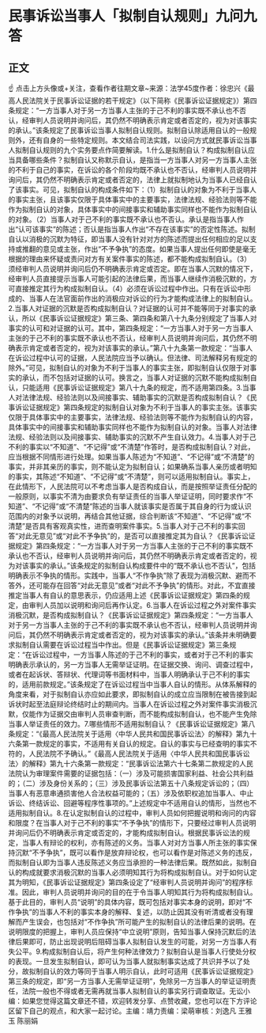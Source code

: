 # 民事诉讼当事人「拟制自认规则」九问九答
## 正文
☝ 点击上方头像或+关注，查看作者往期文章~来源：法学45度作者：徐忠兴《最高人民法院关于民事诉讼证据的若干规定》（以下简称《民事诉讼证据规定》）第四条规定：“一方当事人对于另一方当事人主张的于己不利的事实既不承认也不否认，经审判人员说明并询问后，其仍然不明确表示肯定或者否定的，视为对该事实的承认。”该条规定了民事诉讼当事人拟制自认规则。拟制自认除适用自认的一般规则外，还有自身的一些特定规则。本文结合司法实践，以设问方式就民事诉讼当事人拟制自认规则的九个实务要点作简要解读。1.什么是拟制自认？构成拟制自认应当具备哪些条件？拟制自认又称默示自认，是指当一方当事人对另一方当事人主张的不利于自己的事实，在诉讼的各个阶段均既不承认也不否认，经审判人员说明并询问后，其仍然不明确表示肯定或者否定的，法律上就拟制地认为当事人已经自认了该事实。可见，拟制自认的构成条件如下：（1）拟制自认的对象为不利于当事人的事实主张，且该事实仅限于具体事实中的主要事实，法律法规、经验法则等不能作为拟制自认的对象，具体事实中的间接事实和辅助事实同样也不能作为拟制自认的对象。（2）当事人对于己不利的事实既不承认也不否认。承认是指当事人作出“认可该事实”的陈述；否认是指当事人作出“不存在该事实”的否定性陈述。拟制自认以消极的沉默为特征，即当事人没有针对对方的陈述而提出任何相应的足以支持或推翻的意见或主张，作出“不予争执”的态度。如果当事人提出任何即使是毫无根据的理由来怀疑或责问对方有关案件事实的陈述，都不能构成拟制自认。（3）须经审判人员说明并询问后仍不明确表示肯定或否定。即在当事人沉默的情况下，经审判人员直接提示当事人可能引起的法律后果，而当事人继续作消极沉默的，方可直接推定其行为构成拟制自认。（4）必须在诉讼过程中作出。只有在诉讼中形成的、当事人在法官面前作出的消极应对诉讼的行为才能构成法律上的拟制自认。2.当事人对证据的沉默是否构成拟制自认？对证据的认可并不能等同于对事实的承认，所以《民事诉讼证据规定》第三条、第四条和第八十九条分别规定了当事人对事实的认可和对证据的认可。其中，第四条规定：“一方当事人对于另一方当事人主张的于己不利的事实既不承认也不否认，经审判人员说明并询问后，其仍然不明确表示肯定或者否定的，视为对该事实的承认。”第八十九条第一款规定：“当事人在诉讼过程中认可的证据，人民法院应当予以确认。但法律、司法解释另有规定的除外。”可见，拟制自认的对象为不利于当事人的事实主张，即拟制自认仅限于对事实的承认，而不包括对证据的认可。换言之，当事人对证据的沉默不能构成拟制自认，只能适用《民事诉讼证据规定》第八十九条的规定，而不适用第四条。3.当事人对法律法规、经验法则以及间接事实、辅助事实的沉默是否构成拟制自认？《民事诉讼证据规定》第四条规定的拟制自认对象为不利于当事人的事实主张。该事实仅限于具体事实中的主要事实，法律法规、经验法则等不能作为拟制自认的内容，具体事实中的间接事实和辅助事实同样也不能作为拟制自认的对象。当事人对法律法规、经验法则以及间接事实、辅助事实的沉默不产生自认效力。4.当事人对于己不利的事实以“不知道”、“不记得”或“不清楚”作答时，是否构成拟制自认？对此，应当根据不同情形进行处理。如果当事人陈述为“不知道”、“不记得”或“不清楚”的事实，并非其亲历的事实，则不能认定为拟制自认；如果确系当事人亲历或者明知的事实，其陈述“不知道”、“不记得”或“不清楚”，则可以适用拟制自认。事实上，在此情形下，人民法院可以不考虑当事人是否构成自认，而是按照举证责任分配的一般原则，以事实不清为由要求负有举证责任的当事人举证证明，同时要求作“不知道”、“不记得”或“不清楚”陈述的当事人就该事实是否属于其自身的行为或认识范围内的对象予以说明，再结合其他证据，综合判断该“不知道”、“不记得”或“不清楚”是否具有客观真实性，进而查明案件事实。5.当事人对于己不利的事实回答“对此无意见”或“对此不予争执”的，是否可以直接推定其为自认？《民事诉讼证据规定》第四条规定：“一方当事人对于另一方当事人主张的于己不利的事实既不承认也不否认，经审判人员说明并询问后，其仍然不明确表示肯定或者否定的，视为对该事实的承认。”该条规定的拟制自认构成要件中的“既不承认也不否认”，包括明确表示不争执的情形。实践中，当事人“不作争执”除了表现为消极沉默、避而不答外，还可能存在回答“对此无意见”或者“对此不予争执”的情形。对此，不宜直接推定当事人有自认的意思表示，仍应适用上述《民事诉讼证据规定》第四条的规定，由审判人员加以说明和询问后再作认定。6.当事人在诉讼过程之外对案件事实消极沉默，是否构成拟制自认？《民事诉讼证据规定》第四条规定：“一方当事人对于另一方当事人主张的于己不利的事实既不承认也不否认，经审判人员说明并询问后，其仍然不明确表示肯定或者否定的，视为对该事实的承认。”该条并未明确要求拟制自认需要在诉讼过程当中作出。但是《民事诉讼证据规定》第三条规定：“在诉讼过程中，一方当事人陈述的于己不利的事实，或者对于己不利的事实明确表示承认的，另一方当事人无需举证证明。在证据交换、询问、调查过程中，或者在起诉状、答辩状、代理词等书面材料中，当事人明确承认于己不利的事实的，适用前款规定。”该条规定了在诉讼过程当中当事人自认的情形。从体系解释的角度来看，对于拟制自认亦应如此要求，即拟制自认的成立应当限制在被告接到起诉状时起至法庭辩论终结时止的期间内。当事人在诉讼过程之外对案件事实消极沉默，仅能作为证据交由审判人员审查判断，而不能构成拟制自认，也不能产生免除当事人举证责任的效力。7.哪些情形不适用拟制自认？《民事诉讼证据规定》第八条规定：“《最高人民法院关于适用〈中华人民共和国民事诉讼法〉的解释》第九十六条第一款规定的事实，不适用有关自认的规定。自认的事实与已经查明的事实不符的，人民法院不予确认。”《最高人民法院关于适用〈中华人民共和国民事诉讼法〉的解释》第九十六条第一款规定：“民事诉讼法第六十七条第二款规定的人民法院认为审理案件需要的证据包括：（一）涉及可能损害国家利益、社会公共利益的；（二）涉及身份关系的；（三）涉及民事诉讼法第五十八条规定诉讼的；（四）当事人有恶意串通损害他人合法权益可能的；（五）涉及依职权追加当事人、中止诉讼、终结诉讼、回避等程序性事项的。”上述规定中不适用自认的情形，当然也不适用拟制自认。8.在认定拟制自认的过程中，审判人员如何把握说明和询问的内容和限度？在当事人对于己不利的事实“不予争执”的情形下，只要经过审判人员说明并询问后仍不明确表示肯定或否定的，才能构成拟制自认。根据民事诉讼法的规定，当事人有辩论的权利，亦有陈述的义务。当事人对对方当事人所主张的事实保持沉默“不予争执”，既可以看作是放弃辩论权，也可以看作是对陈述义务的违反，而拟制自认即为当事人违反陈述义务应当承担的一种法律后果。既然如此，拟制自认的构成就要求消极沉默的当事人必须明知其行为将构成拟制自认。对于如何认定其为明知，《民事诉讼证据规定》第四条设定了“经审判人员说明并询问”的程序标准。因此，审判人员说明并询问的目的在于令当事人明知其行为将构成拟制自认。基于此目的，审判人员“说明”的具体内容，既可包括对事实本身的说明，即对“不作争执”的当事人不利的事实本身的解释、复述，以防止因其没有听清或者没有理解而产生误会，也包括对“不作争执”所可能产生的拟制自认的法律后果的说明。在说明限度的把握上，审判人员应保持“中立说明”原则，告知当事人保持沉默后的法律后果即可，防止出现说明后阻碍当事人拟制自认发生的可能，对另一方当事人有失公平。9.构成拟制自认后，将产生何种法律效力？拟制自认是当事人行使处分权的表现。一旦发生拟制自认，即可认为当事人就拟制事实达成了共识并予以了处分，故拟制自认的效力等同于当事人明示自认，此时可适用《民事诉讼证据规定》第三条的规定，即“另一方当事人无需举证证明”，免除另一方当事人的举证证明责任，法院一般也不得或者无需再就当事人拟制自认的事实另行调查取证。无讼小编：如果您觉得这篇文章还不错，欢迎转发分享、点赞收藏，您也可以在下方评论区留下自己的观点，和大家一起讨论。主编：靖力责编：梁萌审核：刘逸凡 王雅玉 陈丽娟